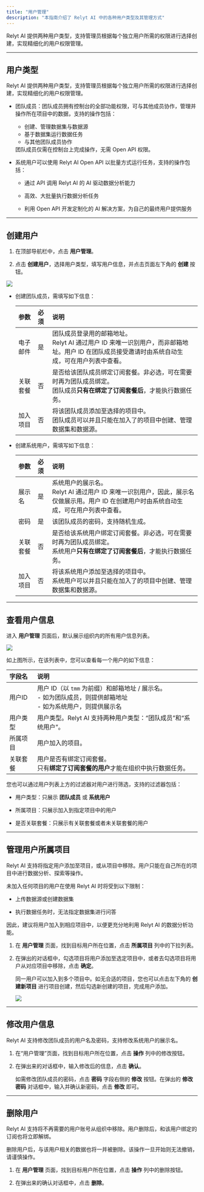 ```yaml
---
title: "用户管理"
description: "本指南介绍了 Relyt AI 中的各种用户类型及其管理方式"
---
```



Relyt AI 提供两种用户类型，支持管理员根据每个独立用户所需的权限进行选择创建，实现精细化的用户权限管理。

---

## 用户类型

Relyt AI 提供两种用户类型，支持管理员根据每个独立用户所需的权限进行选择创建，实现精细化的用户权限管理。

- 团队成员：团队成员拥有控制台的全部功能权限，可与其他成员协作，管理并操作所在项目中的数据，支持的操作包括：

  - 创建、管理数据集与数据源
  - 基于数据集运行数据任务
  - 与其他团队成员协作
  
  <Tip>
   团队成员仅需在控制台上完成操作，无需 Open API 权限。
  </Tip>

- 系统用户可以使用 Relyt AI Open API 以批量方式运行任务，支持的操作包括：

  - 通过 API 调用 Relyt AI 的 AI 驱动数据分析能力

  - 高效、大批量执行数据分析任务

  - 利用 Open API 开发定制化的 AI 解决方案，为自己的最终用户提供服务
  
---
  
## 创建用户

1. 在顶部导航栏中，点击 **用户管理**。

2. 点击 **创建用户**，选择用户类型，填写用户信息，并点击页面左下角的 **创建** 按钮。

  <Frame>
    <img src="/admin/img/add-user.png" style={{ borderRadius: '0.5rem' }} />
  </Frame>
  
  - 创建团队成员，需填写如下信息：

    | 参数 | 必须 | 说明 |
    | :- | :- | :- |
    | 电子邮件 | 是 | 团队成员登录用的邮箱地址。<br/> Relyt AI 通过用户 ID 来唯一识别用户，而非邮箱地址。用户 ID 在团队成员接受邀请时由系统自动生成，可在用户列表中查看。|
    | 关联套餐 | 否 | 是否给该团队成员绑定订阅套餐。非必选，可在需要时再为团队成员绑定。<br/> 团队成员**只有在绑定了订阅套餐后**，才能执行数据任务。|
    | 加入项目 | 否 | 将该团队成员添加至选择的项目中。<br/> 团队成员可以并且只能在加入了的项目中创建、管理数据集和数据源。 |

  - 创建系统用户，需填写如下信息：

    | 参数 | 必须 | 说明 |
    | :- | :- | :- |
    | 展示名 | 是 | 系统用户的展示名。<br/> Relyt AI 通过用户 ID 来唯一识别用户，因此，展示名仅做展示用。用户 ID 在创建用户时由系统自动生成，可在用户列表中查看。|
    | 密码 | 是 | 该团队成员的密码，支持随机生成。 |
    | 关联套餐 | 否 | 是否给该系统用户绑定订阅套餐。非必选，可在需要时再为团队成员绑定。<br/> 系统用户**只有在绑定了订阅套餐后**，才能执行数据任务。 |
    | 加入项目 | 否 | 将该系统用户添加至选择的项目中。<br/> 系统用户可以并且只能在加入了的项目中创建、管理数据集和数据源。 |

---

## 查看用户信息

进入 **用户管理** 页面后，默认展示组织内的所有用户信息列表。

<Frame>
  <img src="/admin/img/user-list.png" style={{ borderRadius: '0.5rem' }} />
</Frame>

如上图所示，在该列表中，您可以查看每一个用户的如下信息：

| 字段名 | 说明 |
| :- | :- |
| 用户ID |  用户 ID（以 `tmm` 为前缀）和邮箱地址 / 展示名。 <br/> - 如为团队成员，则提供邮箱地址 <br/> - 如为系统用户，则提供展示名 |
| 用户类型 |  用户类型。Relyt AI 支持两种用户类型：“团队成员”和“系统用户”。 |
| 所属项目 |  用户加入的项目。 |
| 关联套餐 |  用户是否有绑定订阅套餐。<br/> 只有**绑定了订阅套餐的用户**才能在组织中执行数据任务。 | 


您也可以通过用户列表上方的过滤器对用户进行筛选，支持的过滤器包括：

- 用户类型：只展示 **团队成员** 或 **系统用户**

- 所属项目：只展示加入到指定项目中的用户

- 是否关联套餐：只展示有关联套餐或者未关联套餐的用户

---

## 管理用户所属项目

Relyt AI 支持将指定用户添加至项目，或从项目中移除。用户只能在自己所在的项目中进行数据分析、探索等操作。

未加入任何项目的用户在使用 Relyt AI 时将受到以下限制：

- 上传数据源或创建数据集

- 执行数据任务时，无法指定数据集进行问答

因此，建议将用户加入到相应项目中，以便更充分地利用 Relyt AI 的数据分析功能。

1. 在 **用户管理** 页面，找到目标用户所在位置，点击 **所属项目** 列中的下拉列表。

2. 在弹出的对话框中，勾选项目将用户添加至选定项目中，或者去勾选项目将用户从对应项目中移除，点击 **确定**。

    同一用户可以加入到多个项目中。如无合适的项目，您也可以点击左下角的 **创建新项目** 进行项目创建，然后勾选新创建的项目，完成用户添加。

    <Frame>
     <img src="/admin/img/manage-project.png" style={{ borderRadius: '0.5rem' }} />
    </Frame>
  
---

## 修改用户信息

Relyt AI 支持修改团队成员的用户名及密码，支持修改系统用户的展示名。

1. 在“用户管理”页面，找到目标用户所在位置，点击 **操作** 列中的修改按钮。

2. 在弹出来的对话框中，输入修改后的信息，点击 **确认**。

    如需修改团队成员的密码，点击 **密码** 字段右侧的 **修改** 按钮。在弹出的 **修改密码** 对话框中，输入并确认新密码，点击 **修改** 即可。


---

## 删除用户

Relyt AI 支持将不再需要的用户账号从组织中移除。用户删除后，和该用户绑定的订阅也将立即解绑。

<Warning>
删除用户后，与该用户相关的数据也将一并被删除。该操作一旦开始则无法撤销，请谨慎操作。
</Warning>

1. 在 **用户管理** 页面，找到目标用户所在位置，点击 **操作** 列中的删除按钮。

2. 在弹出来的确认对话框中，点击 **删除**。